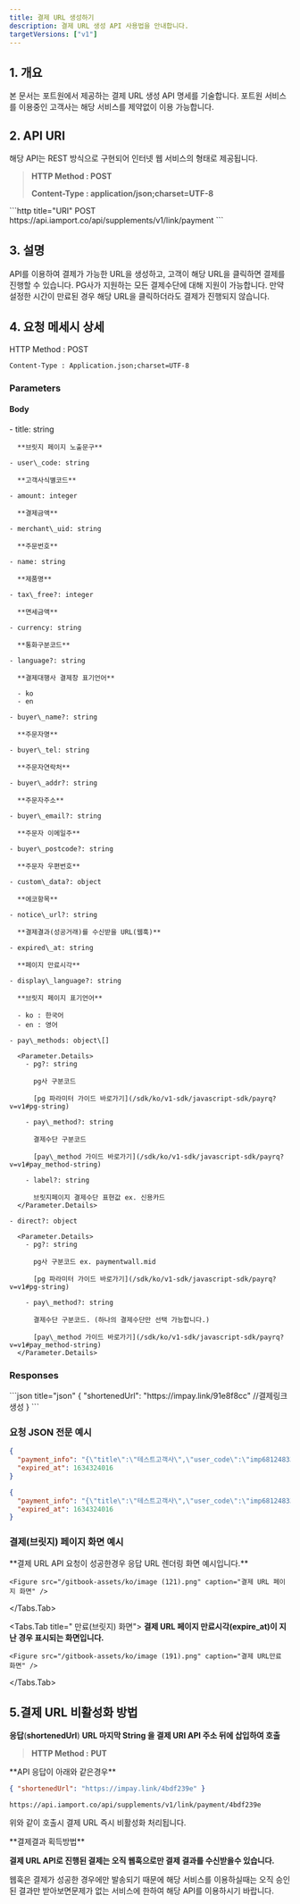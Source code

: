 ```yaml
---
title: 결제 URL 생성하기
description: 결제 URL 생성 API 사용법을 안내합니다.
targetVersions: ["v1"]
---
```



## 1. 개요

본 문서는 포트원에서 제공하는 결제 URL 생성 API 명세를 기술합니다. 포트원 서비스를 이용중인 고객사는
해당 서비스를 제약없이 이용 가능합니다.

## 2. API URI

해당 API는 REST 방식으로 구현되어 인터넷 웹 서비스의 형태로 제공됩니다.

> **HTTP Method : POST**
>
> **Content-Type : application/json;charset=UTF-8**

<Tabs>
  <Tabs.Tab title="운영">
    ```http title="URI"
    POST https://api.iamport.co/api/supplements/v1/link/payment
    ```
  </Tabs.Tab>
</Tabs>

## 3. 설명

API를 이용하여 결제가 가능한 URL을 생성하고, 고객이 해당 URL을 클릭하면 결제를 진행할 수 있습니다.
PG사가 지원하는 모든 결제수단에 대해 지원이 가능합니다. 만약 설정한 시간이 만료된 경우 해당 URL을
클릭하더라도 결제가 진행되지 않습니다.

## 4. 요청 메세시 상세

<Swagger method="post" path="/payment" baseUrl="https://api.iamport.co/api/supplements/v1/link" summary="결제URL을 생성합니다.">
  <SwaggerDescription>
    HTTP Method : POST

    Content-Type : Application.json;charset=UTF-8
  </SwaggerDescription>

  ### Parameters

  #### Body

  <Parameter flatten>
    - title: string

      **브릿지 페이지 노출문구**

    - user\_code: string

      **고객사식별코드**

    - amount: integer

      **결제금액**

    - merchant\_uid: string

      **주문번호**

    - name: string

      **제품명**

    - tax\_free?: integer

      **면세금액**

    - currency: string

      **통화구분코드**

    - language?: string

      **결제대행사 결제창 표기언어**

      - ko
      - en

    - buyer\_name?: string

      **주문자명**

    - buyer\_tel: string

      **주문자연락처**

    - buyer\_addr?: string

      **주문자주소**

    - buyer\_email?: string

      **주문자 이메일주**

    - buyer\_postcode?: string

      **주문자 우편번호**

    - custom\_data?: object

      **에코항목**

    - notice\_url?: string

      **결제결과(성공거래)를 수신받을 URL(웹훅)**

    - expired\_at: string

      **페이지 만료시각**

    - display\_language?: string

      **브릿지 페이지 표기언어**

      - ko : 한국어
      - en : 영어

    - pay\_methods: object\[]

      <Parameter.Details>
        - pg?: string

          pg사 구분코드

          [pg 파라미터 가이드 바로가기](/sdk/ko/v1-sdk/javascript-sdk/payrq?v=v1#pg-string)

        - pay\_method?: string

          결제수단 구분코드

          [pay\_method 가이드 바로가기](/sdk/ko/v1-sdk/javascript-sdk/payrq?v=v1#pay_method-string)

        - label?: string

          브릿지페이지 결제수단 표현값 ex. 신용카드
      </Parameter.Details>

    - direct?: object

      <Parameter.Details>
        - pg?: string

          pg사 구분코드 ex. paymentwall.mid

          [pg 파라미터 가이드 바로가기](/sdk/ko/v1-sdk/javascript-sdk/payrq?v=v1#pg-string)

        - pay\_method?: string

          결제수단 구분코드. (하나의 결제수단만 선택 가능합니다.)

          [pay\_method 가이드 바로가기](/sdk/ko/v1-sdk/javascript-sdk/payrq?v=v1#pay_method-string)
      </Parameter.Details>
  </Parameter>

  ### Responses

  <SwaggerResponse status="200: OK" description="성공">
    ```json title="json"
    {
      "shortenedUrl": "https://impay.link/91e8f8cc" //결제링크 생성
    }
    ```
  </SwaggerResponse>
</Swagger>

### 요청 JSON 전문 예시

```json title="일반 호출"
{
  "payment_info": "{\"title\":\"테스트고객사\",\"user_code\":\"imp68124833\",\"amount\":10000,\"merchant_uid\":\"merchant_1630665784552\",\"name\":\"결제링크 테스트\",\"tax_free\":\"면세공급가액\",\"currency\":\"KRW\",\"language\":\"ko\",\"buyer_name\":\"\",\"buyer_tel\":\"\",\"buyer_addr\":\"\",\"buyer_email\":\"\",\"buyer_postcode\":\"\",\"custom_data\":\"json_object\",\"notice_url\":\"결제 결과를 받을 url\",\"pay_methods\":[{\"pg\":\"INIpayTest\",\"pay_method\":\"card\",\"label\":\"신용/체크카드\"},{\"pg\":\"INIpayTest\",\"pay_method\":\"naverpay\",\"label\":\"네이버페이\"},{\"pg\":\"INIpayTest\",\"pay_method\":\"kakaopay\",\"label\":\"카카오페이\"},{\"pg\":\"INIpayTest\",\"pay_method\":\"phone\",\"label\":\"핸드폰 소액결제\"},{\"pg\":\"INIpayTest\",\"pay_method\":\"trans\",\"label\":\"계좌이체\"},{\"pg\":\"INIpayTest\",\"pay_method\":\"vbank\",\"label\":\"가상계좌\"}]}",
  "expired_at": 1634324016
}
```

```json title="PG사 결제창 다이렉트 호출"
{
  "payment_info": "{\"title\":\"테스트고객사\",\"user_code\":\"imp68124833\",\"amount\":1000,\"merchant_uid\":\"merchant_16306657845522\",\"name\":\"결제링크 테스트\",\"tax_free\":\"면세공급가액\",\"currency\":\"KRW\",\"language\":\"ko\",\"buyer_name\":\"\",\"buyer_tel\":\"\",\"buyer_addr\":\"\",\"buyer_email\":\"\",\"direct\":{\"pg\":\"tosspayments\",\"pay_method\":\"card\"}}",
  "expired_at": 1634324016
}
```

### 결제(브릿지) 페이지 화면 예시

<Tabs>
  <Tabs.Tab title="결제(브릿지) 페이지">
    **결제 URL API 요청이 성공한경우 응답 URL 렌더링 화면 예시입니다.**

    <Figure src="/gitbook-assets/ko/image (121).png" caption="결제 URL 페이지 화면" />
  </Tabs.Tab>

  <Tabs.Tab title=" 만료(브릿지) 화면">
    **결제 URL 페이지 만료시각(expire\_at)이 지난 경우 표시되는 화면입니다.**

    <Figure src="/gitbook-assets/ko/image (191).png" caption="결제 URL만료 화면" />
  </Tabs.Tab>
</Tabs>

## 5.결제 URL 비활성화 방법

**응답**(**shortenedUrl**) **URL 마지막 String 을 결제 URI API 주소 뒤에 삽입하여 호출**

> **HTTP Method :** **PUT**

<Hint style="success">
  **API 응답이 아래와 같은경우**

  ```json
  { "shortenedUrl": "https://impay.link/4bdf239e" }
  ```

  `https://api.iamport.co/api/supplements/v1/link/payment/4bdf239e`

  위와 같이 호출시 결제 URL 즉시 비활성화 처리됩니다.
</Hint>

<Hint style="danger">
  **결제결과 획득방법**

  **결제 URL API로 진행된 결제는 오직 웹훅으로만 결제 결과를 수신받을수 있습니다.**

  웹훅은 결제가 성공한 경우에만 발송되기 때문에 해당 서비스를 이용하실때는 오직 승인된 결과만 받아보면문제가 없는 서비스에 한하여 해당 API를 이용하시기 바랍니다.
</Hint>
